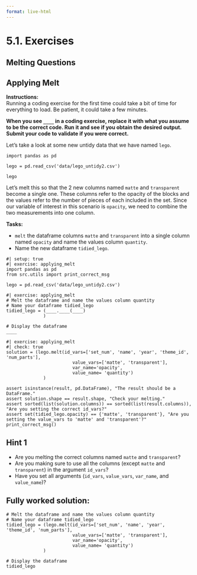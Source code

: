 ```yaml
---
format: live-html
---
```


<script src='../../src/quiz.js'></script>

# 5.1. Exercises

## Melting Questions

<div id='mcq1'></div>
<script>
    generateQuiz(
        'mcq1',
        'Question 1',
        'We use <code>.melt()</code> to convert a wide dataframe with multiple columns into a longer dataframe with fewer columns.',
        {
        'True': 'Great work!',
        'False': 'It may be a good idea to look over the last section again.',
        },
        'True',
    );
</script>

<div id='mcq2'></div>
<script>
    generateQuiz(
        'mcq2',
        'Question 2',
        '<code>.melt()</code> has the same arguments as <code>.pivot()</code>.',
        {
        'True': 'It may be a good idea to look over the last section again.',
        'False': 'Good job!',
        },
        'False',
    );
</script>

<div id='mcq3'></div>
<script>
    generateQuiz(
        'mcq3',
        'Question 3',
        '<code>.melt()</code> and <code>.pivot()</code> always transform the data into tidy data.',
        {
        'True': 'It may be a good idea to look over the last section again.',
        'False': 'Good job!  Just because the data is transformed doesn’t mean that it’s transformed for the better!',
        },
        'False',
    );
</script>


## Applying Melt

**Instructions:**    
Running a coding exercise for the first time could take a bit of time for everything to load.  Be patient, it could take a few minutes. 

**When you see `____` in a coding exercise, replace it with what you assume to be the correct code.  Run it and see if you obtain the desired output.  Submit your code to validate if you were correct.**

Let's take a look at some new untidy data that we have named `lego`. 

```pyodide
import pandas as pd

lego = pd.read_csv('data/lego_untidy2.csv')

lego
```

Let's melt this so that the 2 new columns named `matte` and `transparent` become a single one.  These columns refer to the opacity of the blocks and the values refer to the number of pieces of each included in the set. Since our variable of interest in this scenario is `opacity`, we need to combine the two measurements into one column.

**Tasks:**

- `melt` the dataframe columns `matte` and `transparent` into a single column named `opacity` and name the values column `quantity`.
- Name the new dataframe `tidied_lego`.

```pyodide
#| setup: true
#| exercise: applying_melt
import pandas as pd
from src.utils import print_correct_msg

lego = pd.read_csv('data/lego_untidy2.csv')
```

```pyodide
#| exercise: applying_melt
# Melt the dataframe and name the values column quantity  
# Name your dataframe tidied_lego
tidied_lego = (____.____(____)
              )
              
# Display the dataframe
____
```

```pyodide
#| exercise: applying_melt
#| check: true
solution = (lego.melt(id_vars=['set_num', 'name', 'year', 'theme_id', 'num_parts'],
                         value_vars=['matte', 'transparent'],
                         var_name='opacity',
                         value_name= 'quantity')
              )

assert isinstance(result, pd.DataFrame), "The result should be a DataFrame."
assert solution.shape == result.shape, "Check your melting."
assert sorted(list(solution.columns)) == sorted(list(result.columns)), "Are you setting the correct id_vars?"
assert set(tidied_lego.opacity) == {'matte', 'transparent'}, "Are you setting the value_vars to 'matte' and 'transparent'?"
print_correct_msg()
```

:::: { .hint exercise="applying_melt"}
::: { .callout-note collapse="false"}

## Hint 1

- Are you melting the correct columns named `matte` and `transparent`?
- Are you making sure to use all the columns (except `matte` and  `transparent`) in the argument `id_vars`?
- Have you set all arguments (`id_vars`, `value_vars`, `var_name`, and `value_name`)?

:::
::::

:::: { .solution exercise="applying_melt" }
::: { .callout-tip collapse="false"}

## Fully worked solution:

```pyodide
# Melt the dataframe and name the values column quantity  
# Name your dataframe tidied_lego
tidied_lego = (lego.melt(id_vars=['set_num', 'name', 'year', 'theme_id', 'num_parts'],
                         value_vars=['matte', 'transparent'],
                         var_name='opacity',
                         value_name= 'quantity')
              )

# Display the dataframe
tidied_lego
```

:::
::::